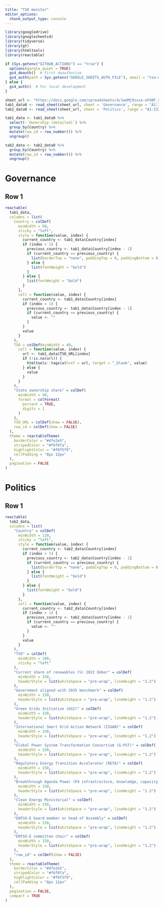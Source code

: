 ```yaml
---
title: "TSO monitor"
editor_options: 
  chunk_output_type: console
---
```

```r
library(googledrive)
library(googlesheets4)
library(tidyverse)
library(gt)
library(htmltools)
library(reactable)

if (Sys.getenv("GITHUB_ACTIONS") == "true") {
  options(gargle_quiet = TRUE)
  gs4_deauth()  # First deauthorize
  gs4_auth(path = Sys.getenv("GOOGLE_SHEETS_AUTH_FILE"), email = "tso-monitor-service@tso-monitor.iam.gserviceaccount.com")
} else {
  gs4_auth()  # For local development
}

sheet_url <- "https://docs.google.com/spreadsheets/d/1wUMj9zsxa-eFd8F_XLyCbE7ZMsENwgH1cNq_0tXUHO0/edit?gid=0#gid=0"
tab1_data0 <- read_sheet(sheet_url, sheet = 'Governance', range = "A1:I33")
tab2_data0 <- read_sheet(sheet_url, sheet = 'Politics', range = "A1:I33")

tab1_data <- tab1_data0 %>%
  select(-`Ownership (detailed)`) %>% 
  group_by(Country) %>%
  mutate(row_id = row_number()) %>%
  ungroup()

tab2_data <- tab2_data0 %>%
  group_by(Country) %>%
  mutate(row_id = row_number()) %>%
  ungroup()
```

# Governance {data-orientation=rows}

## Row 1
```r
reactable(
  tab1_data,
  columns = list(
    Country = colDef(
      minWidth = 60,
      sticky = "left",
      style = function(value, index) {
        current_country <- tab1_data$Country[index]
        if (index > 1) {
          previous_country <- tab1_data$Country[index - 1]
          if (current_country == previous_country) {
            list(borderTop = "none", paddingTop = 0, paddingBottom = 0, color = "transparent")
          } else {
            list(fontWeight = "bold")
          }
        } else {
          list(fontWeight = "bold")
        }
      },
      cell = function(value, index) {
        current_country <- tab1_data$Country[index]
        if (index > 1) {
          previous_country <- tab1_data$Country[index - 1]
          if (current_country == previous_country) {
            value <- ""
          }
        }
        value
      }
    ),
    TSO = colDef(minWidth = 40,
      cell = function(value, index) {
        url <- tab1_data$TSO_URL[index]
        if (!is.na(url)) {
          htmltools::tags$a(href = url, target = "_blank", value)
        } else {
          value
        }
      }
    ),
    "State ownership share" = colDef(
      minWidth = 40,
      format = colFormat(
        percent = TRUE,
        digits = 1
      )
    ),
    TSO_URL = colDef(show = FALSE),
    row_id = colDef(show = FALSE)
  ),
  theme = reactableTheme(
    borderColor = "#dfe2e5",
    stripedColor = "#f6f8fa",
    highlightColor = "#f0f5f9",
    cellPadding = "8px 12px"
  ),
  pagination = FALSE
)
```

# Politics {data-orientation=rows}

## Row 1 
```r
reactable(
  tab2_data,
  columns = list(
    "Country" = colDef(
      minWidth = 120,
      sticky = "left",
      style = function(value, index) {
        current_country <- tab2_data$Country[index]
        if (index > 1) {
          previous_country <- tab2_data$Country[index - 1]
          if (current_country == previous_country) {
            list(borderTop = "none", paddingTop = 0, paddingBottom = 0, color = "transparent")
          } else {
            list(fontWeight = "bold")
          }
        } else {
          list(fontWeight = "bold")
        }
      },
      cell = function(value, index) {
        current_country <- tab2_data$Country[index]
        if (index > 1) {
          previous_country <- tab2_data$Country[index - 1]
          if (current_country == previous_country) {
            value <- ""
          }
        }
        value
      }
    ),
    "TSO" = colDef(
      minWidth = 100,
      sticky = "left"
    ),
    "Current share of renewables (%) 2022 Ember" = colDef(
      minWidth = 150,
      headerStyle = list(whiteSpace = "pre-wrap", lineHeight = "1.2")
    ),
    "Government aligned with 2035 benchmark" = colDef(
      minWidth = 150,
      headerStyle = list(whiteSpace = "pre-wrap", lineHeight = "1.2")
    ),
    "Green Grids Initiative (GGI)" = colDef(
      minWidth = 150,
      headerStyle = list(whiteSpace = "pre-wrap", lineHeight = "1.2")
    ),
    "International Smart Grid Action Network (ISGAN)" = colDef(
      minWidth = 150,
      headerStyle = list(whiteSpace = "pre-wrap", lineHeight = "1.2")
    ),
    "Global Power System Transformation Consortium (G-PST)" = colDef(
      minWidth = 150,
      headerStyle = list(whiteSpace = "pre-wrap", lineHeight = "1.2")
    ),
    "Regulatory Energy Transition Accelerator (RETA)" = colDef(
      minWidth = 150,
      headerStyle = list(whiteSpace = "pre-wrap", lineHeight = "1.2")
    ),
    "Breakthrough Agenda Power (P4 infrastructure, knowledge, capacity & skills)" = colDef(
      minWidth = 150,
      headerStyle = list(whiteSpace = "pre-wrap", lineHeight = "1.2")
    ),
    "Clean Energy Ministerial" = colDef(
      minWidth = 150,
      headerStyle = list(whiteSpace = "pre-wrap", lineHeight = "1.2")
    ),
    "ENTSO-E board member or head of Assembly" = colDef(
      minWidth = 150,
      headerStyle = list(whiteSpace = "pre-wrap", lineHeight = "1.2")
    ),
    "ENTSO-E committee chair" = colDef(
      minWidth = 150,
      headerStyle = list(whiteSpace = "pre-wrap", lineHeight = "1.2")
    ),
    "row_id" = colDef(show = FALSE)
  ),
  theme = reactableTheme(
    borderColor = "#dfe2e5",
    stripedColor = "#f6f8fa",
    highlightColor = "#f0f5f9",
    cellPadding = "8px 12px"
  ),
  pagination = FALSE,
  compact = TRUE
)
```